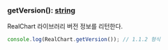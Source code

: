 ### getVersion(): [string](https://developer.mozilla.org/en-US/docs/Web/JavaScript/Reference/Global_Objects/String)
RealChart 라이브러리 버전 정보를 리턴한다.

```javascript
console.log(RealChart.getVersion()); // 1.1.2 형식
```